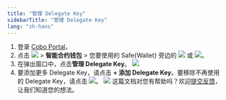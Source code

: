 ```yaml
---
title: "管理 Delegate Key"
sidebarTitle: "管理 Delegate Key"
lang: "zh-hans"
---
```


1. 登录 [Cobo Portal](https://portal.cobo.com/login)。
2. 点击 <img src="/cn/images/smart-contract-wallet/button_wallet.svg" className="icon"></img> > **智能合约钱包** > 您要使用的 Safe&#123;Wallet&#125; 旁边的 <img src="/cn/images/smart-contract-wallet/grey.svg" className="icon"></img> 或 <img src="/cn/images/smart-contract-wallet/green.svg" className="icon"></img>。
3. 在弹出窗口中，点击**管理 Delegate Key**。
<img src="/cn/images/smart-contract-wallet/7.png" className="screenshot_modal"></img>
4. 要添加更多 Delegate Key，请点击 **+ 添加 Delegate Key**。要移除不再使用的 Delegate Key，请点击 <img src="/cn/images/smart-contract-wallet/icon_delete.svg" className="icon"></img>。
<img src="/cn/images/smart-contract-wallet/8.png" className="screenshot_modal"></img>
<Tip>这篇文档对您有帮助吗？欢迎[提交反馈](https://forms.zohopublic.com/cobo/form/DocumentFeedbackForm/formperma/QvLOhxJv1_JMsJ-1dleZ8Itb_7rzN-LtgvsDdxosoVI?referrername=manuals)，让我们知道您的想法。</Tip>